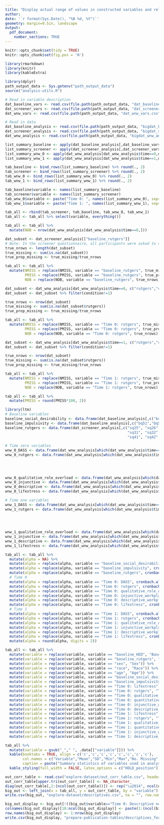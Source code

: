 ```yaml
---
title: "Display actual range of values in constructed variables and reliability"
author: 
date: '`r format(Sys.Date(), "%B %d, %Y")`'
geometry: margin=0.5in, landscape
output: 
  pdf_document:
    number_sections: TRUE
---
```



```r
knitr::opts_chunk$set(tidy = TRUE)
knitr::opts_chunk$set(fig.pos = 'H')
```


```r
library(rmarkdown)
library(knitr)
library(kableExtra)
```

```r
library(dplyr)
path_output_data <- Sys.getenv("path_output_data")
source("analysis-utils.R")

# Read in variable description
dat_baseline_vars <- read.csv(file.path(path_output_data, "dat_baseline_vars.csv"), header = TRUE)
dat_screener_vars <- read.csv(file.path(path_output_data, "dat_screener_vars.csv"), header = TRUE)
dat_wnw_vars <- read.csv(file.path(path_output_data, "dat_wnw_vars.csv"), header = TRUE)

# Read in data
dat_baseline_analysis <- read.csv(file.path(path_output_data, "bigdat_baseline_analysis.csv"), header = TRUE)
dat_screener_analysis <- read.csv(file.path(path_output_data, "bigdat_screener_analysis.csv"), header = TRUE)
dat_wnw_analysis <- read.csv(file.path(path_output_data, "bigdat_wnw_analysis.csv"), header = TRUE)
```

```r
list_summary_baseline <- apply(dat_baseline_analysis[,dat_baseline_vars$new_var_name], 2, ColumnSummary)
list_summary_screener <- apply(dat_screener_analysis[,dat_screener_vars$new_var_name], 2, ColumnSummary)
list_summary_wnw_0 <- apply(dat_wnw_analysis[dat_wnw_analysis$time==0,dat_wnw_vars$new_var_name], 2, ColumnSummary)
list_summary_wnw_1 <- apply(dat_wnw_analysis[dat_wnw_analysis$time==1,dat_wnw_vars$new_var_name], 2, ColumnSummary)
```

```r
tab_baseline <- bind_rows(list_summary_baseline) %>% round(., 2)
tab_screener <- bind_rows(list_summary_screener) %>% round(., 2)
tab_wnw_0 <- bind_rows(list_summary_wnw_0) %>% round(., 2)
tab_wnw_1 <- bind_rows(list_summary_wnw_1) %>% round(., 2)
```


```r
tab_baseline$variable <- names(list_summary_baseline)
tab_screener$variable <- names(list_summary_screener)
tab_wnw_0$variable <- paste("Time 0: ", names(list_summary_wnw_0), sep="")
tab_wnw_1$variable <- paste("Time 1: ", names(list_summary_wnw_1), sep="")

tab_all <- rbind(tab_screener, tab_baseline, tab_wnw_0, tab_wnw_1)
tab_all <- tab_all %>% select(variable, everything())
```

```r
tab_all <- tab_all %>% 
  mutate(NOB = nrow(dat_wnw_analysis[dat_wnw_analysis$time==0,]))
```


```r
dat_subset <- dat_screener_analysis[["baseline_rutgers"]]
# Note: In the screener questionnaire, all participants were asked to complete RAPI
true_nrows <- length(dat_subset)
true_missing <- sum(is.na(dat_subset))
true_prop_missing <- true_missing/true_nrows
```

```r
tab_all <- tab_all %>%
  mutate(NMISS = replace(NMISS, variable == "baseline_rutgers", true_missing),
         PMISS = replace(PMISS, variable == "baseline_rutgers", true_prop_missing),
         NOB = replace(NOB, variable == "baseline_rutgers", true_nrows))
```



```r
dat_subset <- dat_wnw_analysis[dat_wnw_analysis$time==0, c("rutgers","condition")]
dat_subset <- dat_subset %>% filter(condition!=1)

true_nrows <- nrow(dat_subset)
true_missing <- sum(is.na(dat_subset$rutgers))
true_prop_missing <- true_missing/true_nrows
```

```r
tab_all <- tab_all %>%
  mutate(NMISS = replace(NMISS, variable == "Time 0: rutgers", true_missing),
         PMISS = replace(PMISS, variable == "Time 0: rutgers", true_prop_missing),
         NOB = replace(NOB, variable == "Time 0: rutgers", true_nrows))
```

```r
dat_subset <- dat_wnw_analysis[dat_wnw_analysis$time==1, c("rutgers","condition")]
dat_subset <- dat_subset %>% filter(condition!=1)

true_nrows <- nrow(dat_subset)
true_missing <- sum(is.na(dat_subset$rutgers))
true_prop_missing <- true_missing/true_nrows
```

```r
tab_all <- tab_all %>%
  mutate(NMISS = replace(NMISS, variable == "Time 1: rutgers", true_missing),
         PMISS = replace(PMISS, variable == "Time 1: rutgers", true_prop_missing),
         NOB = replace(NOB, variable == "Time 1: rutgers", true_nrows))
```


```r
tab_all <- tab_all %>%
  mutate(PMISS = round(PMISS*100, 2))
```


```r
library(ltm)
# Baseline variables
baseline_social_desirability <- data.frame(dat_baseline_analysis[,c("bq62","bq63","bq64","bq65","bq66","bq67","bq68","bq69","bq70","bq71")])
baseline_impulsivity <- data.frame(dat_baseline_analysis[,c("bq51","bq52","bq53","bq54")])
baseline_rutgers <- data.frame(dat_screener_analysis[,c("sq25", "sq26", "sq27", "sq28", "sq29", "sq30", 
                                                        "sq31", "sq32", "sq33", "sq34", "sq35", "sq36", "sq37", "sq38", "sq39", "sq40", 
                                                        "sq41", "sq42", "sq43", "sq44")])

# Time zero variables
wnw_0_DASS <- data.frame(dat_wnw_analysis[which(dat_wnw_analysis$time==0),c("wnw28","wnw29","wnw30","wnw31","wnw32")])
wnw_0_rutgers <- data.frame(dat_wnw_analysis[which(dat_wnw_analysis$time==0),c("wnw41", "wnw42", "wnw43", "wnw44",
                                                                               "wnw45", "wnw46", "wnw47", "wnw48",
                                                                               "wnw49", "wnw50", "wnw51", "wnw52",
                                                                               "wnw53", "wnw54", "wnw55", "wnw56",
                                                                               "wnw57", "wnw58", "wnw59")])
wnw_0_qualitative_role_overload <- data.frame(dat_wnw_analysis[which(dat_wnw_analysis$time==0),c("wnw82","wnw83","wnw84")])
wnw_0_injunctive <- data.frame(dat_wnw_analysis[which(dat_wnw_analysis$time==0),c("wnw111","wnw114")])
wnw_0_descriptive <- data.frame(dat_wnw_analysis[which(dat_wnw_analysis$time==0),c("wnw116","wnw117")])
wnw_0_lifestress <- data.frame(dat_wnw_analysis[which(dat_wnw_analysis$time==0),c("wnw12", "wnw13", "wnw14", "qwnw15")])

# Time one variables
wnw_1_DASS <- data.frame(dat_wnw_analysis[which(dat_wnw_analysis$time==1),c("wnw28","wnw29","wnw30","wnw31","wnw32")])
wnw_1_rutgers <- data.frame(dat_wnw_analysis[which(dat_wnw_analysis$time==1),c("wnw41", "wnw42", "wnw43", "wnw44",
                                                                               "wnw45", "wnw46", "wnw47", "wnw48",
                                                                               "wnw49", "wnw50", "wnw51", "wnw52",
                                                                               "wnw53", "wnw54", "wnw55", "wnw56",
                                                                               "wnw57", "wnw58", "wnw59")])
wnw_1_qualitative_role_overload <- data.frame(dat_wnw_analysis[which(dat_wnw_analysis$time==1),c("wnw82","wnw83","wnw84")])
wnw_1_injunctive <- data.frame(dat_wnw_analysis[which(dat_wnw_analysis$time==1),c("wnw111","wnw114")])
wnw_1_descriptive <- data.frame(dat_wnw_analysis[which(dat_wnw_analysis$time==1),c("wnw116","wnw117")])
wnw_1_lifestress <- data.frame(dat_wnw_analysis[which(dat_wnw_analysis$time==1),c("wnw12", "wnw13", "wnw14", "qwnw15")])

tab_all <- tab_all %>%
  mutate(alpha = NA) %>%
  mutate(alpha = replace(alpha, variable == "baseline_social_desirability", cronbach.alpha(baseline_social_desirability, na.rm=TRUE)[["alpha"]])) %>%
  mutate(alpha = replace(alpha, variable == "baseline_impulsivity", cronbach.alpha(baseline_impulsivity, na.rm=TRUE)[["alpha"]])) %>%
  mutate(alpha = replace(alpha, variable == "baseline_rutgers", cronbach.alpha(baseline_rutgers, na.rm=TRUE)[["alpha"]])) %>%
  # Time 0
  mutate(alpha = replace(alpha, variable == "Time 0: DASS", cronbach.alpha(wnw_0_DASS, na.rm=TRUE)[["alpha"]])) %>%
  mutate(alpha = replace(alpha, variable == "Time 0: rutgers", cronbach.alpha(wnw_0_rutgers, na.rm=TRUE)[["alpha"]])) %>%
  mutate(alpha = replace(alpha, variable == "Time 0: qualitative_role_overload", cronbach.alpha(wnw_0_qualitative_role_overload, na.rm=TRUE)[["alpha"]])) %>%
  mutate(alpha = replace(alpha, variable == "Time 0: injunctive_workplace_norms", cronbach.alpha(wnw_0_injunctive, na.rm=TRUE)[["alpha"]])) %>%
  mutate(alpha = replace(alpha, variable == "Time 0: descriptive_workplace_norms", cronbach.alpha(wnw_0_descriptive, na.rm=TRUE)[["alpha"]])) %>%
  mutate(alpha = replace(alpha, variable == "Time 0: lifestress", cronbach.alpha(wnw_0_lifestress, na.rm=TRUE)[["alpha"]])) %>%
  # Time 1
  mutate(alpha = replace(alpha, variable == "Time 1: DASS", cronbach.alpha(wnw_1_DASS, na.rm=TRUE)[["alpha"]])) %>%
  mutate(alpha = replace(alpha, variable == "Time 1: rutgers", cronbach.alpha(wnw_1_rutgers, na.rm=TRUE)[["alpha"]])) %>%
  mutate(alpha = replace(alpha, variable == "Time 1: qualitative_role_overload", cronbach.alpha(wnw_1_qualitative_role_overload, na.rm=TRUE)[["alpha"]])) %>%
  mutate(alpha = replace(alpha, variable == "Time 1: injunctive_workplace_norms", cronbach.alpha(wnw_1_injunctive, na.rm=TRUE)[["alpha"]])) %>%
  mutate(alpha = replace(alpha, variable == "Time 1: descriptive_workplace_norms", cronbach.alpha(wnw_1_descriptive, na.rm=TRUE)[["alpha"]])) %>%
  mutate(alpha = replace(alpha, variable == "Time 1: lifestress", cronbach.alpha(wnw_1_lifestress, na.rm=TRUE)[["alpha"]])) %>%
  mutate(alpha = round(alpha, digits = 2))
```


```r
tab_all <- tab_all %>%
  mutate(variable = replace(variable, variable == "baseline_HED", "Baseline HED")) %>%
  mutate(variable = replace(variable, variable == "baseline_rutgers", "Baseline RAPI")) %>%
  mutate(variable = replace(variable, variable == "sex", "Sex")) %>%
  mutate(variable = replace(variable, variable == "race", "Race")) %>%
  mutate(variable = replace(variable, variable == "age", "Age")) %>%
  mutate(variable = replace(variable, variable == "baseline_social_desirability", "Baseline social desirability")) %>%
  mutate(variable = replace(variable, variable == "baseline_impulsivity", "Baseline impulsivity")) %>%
  mutate(variable = replace(variable, variable == "Time 0: lifestress", "Time 0: Life stress")) %>%
  mutate(variable = replace(variable, variable == "Time 0: rutgers", "Time 0: RAPI")) %>%
  mutate(variable = replace(variable, variable == "Time 0: qualitative_role_overload", "Time 0: Qualitative role overload")) %>%
  mutate(variable = replace(variable, variable == "Time 0: quantitative_role_overload", "Time 0: Quantitative role overload")) %>%
  mutate(variable = replace(variable, variable == "Time 0: injunctive_workplace_norms", "Time 0: Injunctive norms")) %>%
  mutate(variable = replace(variable, variable == "Time 0: descriptive_workplace_norms", "Time 0: Descriptive norms")) %>%
  mutate(variable = replace(variable, variable == "Time 1: lifestress", "Time 1: Life stress")) %>%
  mutate(variable = replace(variable, variable == "Time 1: rutgers", "Time 1: RAPI")) %>%
  mutate(variable = replace(variable, variable == "Time 1: qualitative_role_overload", "Time 1: Qualitative role overload")) %>%
  mutate(variable = replace(variable, variable == "Time 1: quantitative_role_overload", "Time 1: Quantitative role overload")) %>%
  mutate(variable = replace(variable, variable == "Time 1: injunctive_workplace_norms", "Time 1: Injunctive norms")) %>%
  mutate(variable = replace(variable, variable == "Time 1: descriptive_workplace_norms", "Time 1: Descriptive norms")) 
```

```r
tab_all %>%
  mutate(variable = gsub("_"," ", .data[["variable"]])) %>%
  kable(booktabs = TRUE, align = c('c','c','c','c','c','c','c','c'),
        col.names = c("Variable","Mean","SD","Min","Max","No. Missing", "Percent Missing", "No. Participants", "Cronbach Alpha"),
        caption = paste("Summary statistics of variables used in analyses; Note that calculation of summary statistics displayed for the variables baseline RAPI and RAPI at time 0 and 1 were restricted to only those participants who reported (within the same survey) to have no drinking in the past month; Cronbach Alphas are denoted by `NA' when not applicable"), escape = FALSE) %>%
  kable_styling(full_width = FALSE, latex_options = c("HOLD_position"))  
```

```r
out_corr_table <- read.csv("explore-dataset/out_corr_table.csv", header=TRUE) 
out_corr_table[upper.tri(out_corr_table)] <- NA_character_
diag(out_corr_table[,2:(ncol(out_corr_table))]) <- rep("\u2014", ncol(out_corr_table)-1)
big_out <- left_join(x = tab_all, y = out_corr_table, by = "variable")
write.csv(big_out, "explore-dataset/descriptives.csv", na = "", row.names = FALSE)
```

```r
big_out_display <- big_out[!((big_out$variable=="Time 0: Descriptive norms") | (big_out$variable=="Time 1: Descriptive norms")), !(colnames(big_out) %in% c("X14", "X22"))]
colnames(big_out_display)[10:ncol(big_out_display)] <- paste(1:(ncol(big_out_display)-9))
row.names(big_out_display) <- 1:nrow(big_out_display)
write.csv(big_out_display, "prepare-publication-tables/descriptives_for_publication.csv", na = "", row.names = TRUE)
```

